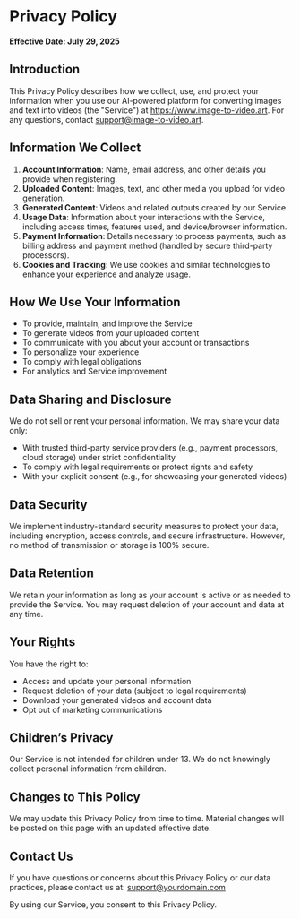 # Privacy Policy

**Effective Date: July 29, 2025**

## Introduction

This Privacy Policy describes how we collect, use, and protect your information when you use our AI-powered platform for converting images and text into videos (the "Service") at https://www.image-to-video.art. For any questions, contact support@image-to-video.art.

## Information We Collect

1. **Account Information**: Name, email address, and other details you provide when registering.
2. **Uploaded Content**: Images, text, and other media you upload for video generation.
3. **Generated Content**: Videos and related outputs created by our Service.
4. **Usage Data**: Information about your interactions with the Service, including access times, features used, and device/browser information.
5. **Payment Information**: Details necessary to process payments, such as billing address and payment method (handled by secure third-party processors).
6. **Cookies and Tracking**: We use cookies and similar technologies to enhance your experience and analyze usage.

## How We Use Your Information

- To provide, maintain, and improve the Service
- To generate videos from your uploaded content
- To communicate with you about your account or transactions
- To personalize your experience
- To comply with legal obligations
- For analytics and Service improvement

## Data Sharing and Disclosure

We do not sell or rent your personal information. We may share your data only:
- With trusted third-party service providers (e.g., payment processors, cloud storage) under strict confidentiality
- To comply with legal requirements or protect rights and safety
- With your explicit consent (e.g., for showcasing your generated videos)

## Data Security

We implement industry-standard security measures to protect your data, including encryption, access controls, and secure infrastructure. However, no method of transmission or storage is 100% secure.

## Data Retention

We retain your information as long as your account is active or as needed to provide the Service. You may request deletion of your account and data at any time.

## Your Rights

You have the right to:
- Access and update your personal information
- Request deletion of your data (subject to legal requirements)
- Download your generated videos and account data
- Opt out of marketing communications

## Children’s Privacy

Our Service is not intended for children under 13. We do not knowingly collect personal information from children.

## Changes to This Policy

We may update this Privacy Policy from time to time. Material changes will be posted on this page with an updated effective date.

## Contact Us

If you have questions or concerns about this Privacy Policy or our data practices, please contact us at: [support@yourdomain.com](mailto:support@yourdomain.com)

By using our Service, you consent to this Privacy Policy.
